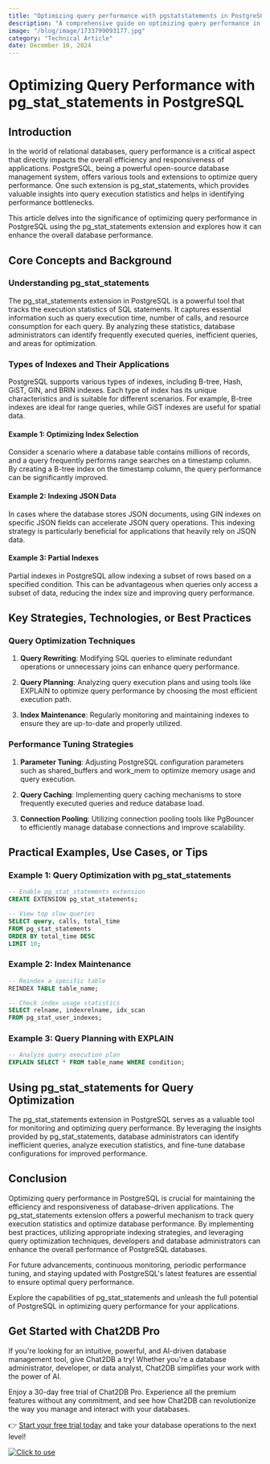 ```yaml
---
title: "Optimizing query performance with pgstatstatements in PostgreSQL"
description: "A comprehensive guide on optimizing query performance in PostgreSQL using pg_stat_statements extension."
image: "/blog/image/1733799093177.jpg"
category: "Technical Article"
date: December 10, 2024
---
```


# Optimizing Query Performance with pg_stat_statements in PostgreSQL


<Authors date="December 10, 2024">
  <Author name="Ethan Clarke" link="https://chat2db.ai" />
</Authors>

## Introduction

In the world of relational databases, query performance is a critical aspect that directly impacts the overall efficiency and responsiveness of applications. PostgreSQL, being a powerful open-source database management system, offers various tools and extensions to optimize query performance. One such extension is pg_stat_statements, which provides valuable insights into query execution statistics and helps in identifying performance bottlenecks.

This article delves into the significance of optimizing query performance in PostgreSQL using the pg_stat_statements extension and explores how it can enhance the overall database performance.

## Core Concepts and Background

### Understanding pg_stat_statements

The pg_stat_statements extension in PostgreSQL is a powerful tool that tracks the execution statistics of SQL statements. It captures essential information such as query execution time, number of calls, and resource consumption for each query. By analyzing these statistics, database administrators can identify frequently executed queries, inefficient queries, and areas for optimization.

### Types of Indexes and Their Applications

PostgreSQL supports various types of indexes, including B-tree, Hash, GiST, GIN, and BRIN indexes. Each type of index has its unique characteristics and is suitable for different scenarios. For example, B-tree indexes are ideal for range queries, while GiST indexes are useful for spatial data.

#### Example 1: Optimizing Index Selection

Consider a scenario where a database table contains millions of records, and a query frequently performs range searches on a timestamp column. By creating a B-tree index on the timestamp column, the query performance can be significantly improved.

#### Example 2: Indexing JSON Data

In cases where the database stores JSON documents, using GIN indexes on specific JSON fields can accelerate JSON query operations. This indexing strategy is particularly beneficial for applications that heavily rely on JSON data.

#### Example 3: Partial Indexes

Partial indexes in PostgreSQL allow indexing a subset of rows based on a specified condition. This can be advantageous when queries only access a subset of data, reducing the index size and improving query performance.

## Key Strategies, Technologies, or Best Practices

### Query Optimization Techniques

1. **Query Rewriting**: Modifying SQL queries to eliminate redundant operations or unnecessary joins can enhance query performance.

2. **Query Planning**: Analyzing query execution plans and using tools like EXPLAIN to optimize query performance by choosing the most efficient execution path.

3. **Index Maintenance**: Regularly monitoring and maintaining indexes to ensure they are up-to-date and properly utilized.

### Performance Tuning Strategies

1. **Parameter Tuning**: Adjusting PostgreSQL configuration parameters such as shared_buffers and work_mem to optimize memory usage and query execution.

2. **Query Caching**: Implementing query caching mechanisms to store frequently executed queries and reduce database load.

3. **Connection Pooling**: Utilizing connection pooling tools like PgBouncer to efficiently manage database connections and improve scalability.

## Practical Examples, Use Cases, or Tips

### Example 1: Query Optimization with pg_stat_statements

```sql
-- Enable pg_stat_statements extension
CREATE EXTENSION pg_stat_statements;

-- View top slow queries
SELECT query, calls, total_time
FROM pg_stat_statements
ORDER BY total_time DESC
LIMIT 10;
```

### Example 2: Index Maintenance

```sql
-- Reindex a specific table
REINDEX TABLE table_name;

-- Check index usage statistics
SELECT relname, indexrelname, idx_scan
FROM pg_stat_user_indexes;
```

### Example 3: Query Planning with EXPLAIN

```sql
-- Analyze query execution plan
EXPLAIN SELECT * FROM table_name WHERE condition;
```

## Using pg_stat_statements for Query Optimization

The pg_stat_statements extension in PostgreSQL serves as a valuable tool for monitoring and optimizing query performance. By leveraging the insights provided by pg_stat_statements, database administrators can identify inefficient queries, analyze execution statistics, and fine-tune database configurations for improved performance.

## Conclusion

Optimizing query performance in PostgreSQL is crucial for maintaining the efficiency and responsiveness of database-driven applications. The pg_stat_statements extension offers a powerful mechanism to track query execution statistics and optimize database performance. By implementing best practices, utilizing appropriate indexing strategies, and leveraging query optimization techniques, developers and database administrators can enhance the overall performance of PostgreSQL databases.

For future advancements, continuous monitoring, periodic performance tuning, and staying updated with PostgreSQL's latest features are essential to ensure optimal query performance.

Explore the capabilities of pg_stat_statements and unleash the full potential of PostgreSQL in optimizing query performance for your applications.


## Get Started with Chat2DB Pro

If you're looking for an intuitive, powerful, and AI-driven database management tool, give Chat2DB a try! Whether you're a database administrator, developer, or data analyst, Chat2DB simplifies your work with the power of AI.

Enjoy a 30-day free trial of Chat2DB Pro. Experience all the premium features without any commitment, and see how Chat2DB can revolutionize the way you manage and interact with your databases.

👉 [Start your free trial today](https://chat2db.ai/pricing) and take your database operations to the next level!


[![Click to use](/image/blog/bg/chat2db.jpg)](https://chat2db.ai/)
